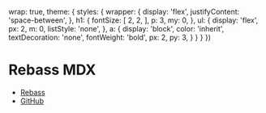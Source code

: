 
  wrap: true,
  theme: {
    styles: {
      wrapper: {
        display: 'flex',
        justifyContent: 'space-between',
      },
      h1: {
        fontSize: [ 2, 2, ],
        p: 3,
        my: 0,
      },
      ul: {
        display: 'flex',
        px: 2,
        m: 0,
        listStyle: 'none',
      },
      a: {
        display: 'block',
        color: 'inherit',
        textDecoration: 'none',
        fontWeight: 'bold',
        px: 2,
        py: 3,
      }
    }
  }
})

# Rebass MDX

- [Rebass](https://rebassjs.org)
- [GitHub](https://github.com/rebassjs/mdx)
